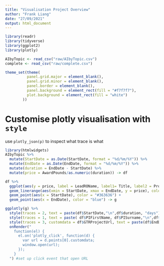 ```yaml
---
title: "Visualisation Project Overview"
author: "Frank Liang"
date: "27/09/2021"
output: html_document
---
```

```r
library(readr)
library(tidyverse)
library(ggplot2)
library(plotly)

AIbyTopic <- read_csv("raw/AIbyTopic.csv")
complete <- read_csv("raw/complete.csv")

theme_set(theme(
          panel.grid.major = element_blank(),
          panel.grid.minor = element_blank(),
          panel.border = element_blank(),
          panel.background = element_rect(fill = "#f7f7f7"),
          plot.background = element_rect(fill = "white")
        ))
```

# Customise plotly visualisation with `style`
use `plotly_json(p)` to inspect what trace is what

```r
library(htmlwidgets)
AIbyTopic %>%
  mutate(StartDate = as.Date(StartDate, format = "%d/%m/%Y")) %>%
  mutate(EndDate = as.Date(EndDate, format = "%d/%m/%Y")) %>%
  mutate(duration = EndDate - StartDate) %>%
  mutate(price = AwardPounds/as.numeric(duration)) -> df 

df %>%
  ggplot(aes(y = price, label = LeadROName, label1= Title, label2 = ProjectReference)) + 
  geom_linerange(aes(xmin = StartDate, xmax = EndDate, y = price), color = "#363636") +
  geom_point(aes(x = StartDate), color = "#363636") + 
  geom_point(aes(x = EndDate), color = "blue") -> g

ggplotly(g) %>%
  style(traces = 2, text = paste(df$StartDate,"\n",df$duration, "days")) %>%
  style(traces = 1, text = paste( df$PIFirstName, df$PISurname,"\n",df$duration, "days")) %>%
  style(traces = 3, customdata = df$GTRProjectUrl, text = paste(df$EndDate,"\n", df$LeadROName, "\n",df$Title)) %>%
  onRender("
    function(el) { 
      el.on('plotly_click', function(d) { 
        var url = d.points[0].customdata;
        window.open(url);
      });
    }
  ") #set up click event that open URL
```

